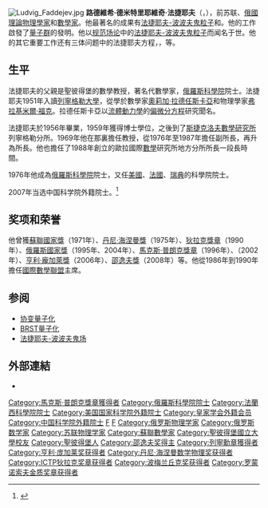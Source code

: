 {{Infobox scientist
| name              = 路德維希·德米特里耶維奇·法捷耶夫<br>Ludvig Faddeev
| image             = Ludvig Faddejev (cropped).jpg
| image_size        = 225px
| caption           = 2010年8月在[[奥胡斯大学|奥胡斯大学]]的演讲
| birth_date        = {{birth date|1934|03|23|mf=y}}
| birth_place       = {{USSR}}[[圣彼得堡|圣彼得堡]]
| death_date        = {{death date and age|2017|02|26|1934|03|23|df=yes}}
| death_place       = {{RUS}}聖彼得堡
| nationality       = {{RUS}}
| fields            = 数学<br>理论物理学
| workplaces        = [[斯捷克洛夫数学研究所|斯捷克洛夫数学研究所]]
| alma_mater        = [[圣彼得堡国立大学|圣彼得堡国立大学]]
| doctoral_advisor  = [[奥莉加·亚历山德罗芙娜·拉德任斯卡娅|奧莉加·拉德任斯卡亞]]
| doctoral_students = {{tsl|en|Vladimir Buslaev|弗拉基米尔·布斯拉耶夫|弗拉基米尔·布斯拉耶夫}}<br />[[Petr_Kulish|Petr Kulish]]<br />[[Nicolai_Reshetikhin|Nicolai Reshetikhin]]<br />[[Samson_Shatashvili|Samson Shatashvili]]<br />[[Leon_Takhtajan|Leon Takhtajan]]<br />[[Vladimir_Korepin|Vladimir Korepin]]<br />[[Alexander_Its|Alexander Its]]
| known_for         = [[法捷耶夫-波波夫鬼粒子|法捷耶夫-波波夫鬼粒子]]<br />{{tsl|en|Faddeev equations|法捷耶夫方程|法捷耶夫方程}}<br />[[Faddeev–Senjanovic_quantization|Faddeev–Senjanovic quantization]]<br />[[Faddeev–Jackiw_quantization|Faddeev–Jackiw quantization]]
| awards            = {{nowrap|[[丹尼·海涅曼数学物理奖|丹尼·海涅曼数学物理奖]] (1975)<br />[[狄拉克奖|狄拉克奖]] (1990)<br />[[马克斯·普朗克奖章|马克斯·普朗克奖章]] (1996)<br />[[波梅兰丘克奖|波梅兰丘克奖]] (2002)<br />{{tsl|en|Demidov Prize|杰米多夫獎|杰米多夫獎}} (2002)<br />[[庞加莱奖|庞加莱奖]] (2006)<br />[[邵逸夫奖|邵逸夫奖]] (2008)<br />[[罗蒙诺索夫金质奖章|罗蒙诺索夫金质奖章]] (2013)}}}}

[[File:Ludvig_Faddejev.jpg|thumb]]
'''路德維希·德米特里耶維奇·法捷耶夫'''（{{lang-ru|'''Людвиг Дмитриевич Фаддеев'''}}，{{bd|1934年|3月23日|2017年|2月26日|Faddeev, Ludwig}}），前苏联、[[俄國|俄國]][[理論物理學家|理論物理學家]]和[[數學家|數學家]]。他最著名的成果有[[法捷耶夫-波波夫鬼|法捷耶夫-波波夫鬼粒子]]和{{tsl|en|Faddeev equations|法捷耶夫方程|法捷耶夫方程}}。他的工作啟發了[[量子群|量子群]]的發明。他以[[规范场论|规范场论]]中的[[法捷耶夫-波波夫鬼粒子|法捷耶夫-波波夫鬼粒子]]而闻名于世。他的其它重要工作还有三体问题中的法捷耶夫方程，{{tsl|en|Quantum inverse scattering method|量子反散射方法|量子反散射方法}}，{{tsl|en|Integrable system|可积系统|可积系统}}等。

==生平==
法捷耶夫的父親{{tsl|en|Dmitry Faddeev|德米特里·康斯坦丁諾維奇·法捷耶夫||德米特里·康斯坦丁諾維奇·法捷耶夫}}是聖彼得堡的數學教授，著名代數學家，[[俄羅斯科學院|俄羅斯科學院]]院士。法捷耶夫1951年入讀[[列寧格勒大學|列寧格勒大學]]，從學於數學家[[奥莉加·亚历山德罗芙娜·拉德任斯卡娅|奧莉加·拉德任斯卡亞]]和物理學家[[弗拉基米爾·福克|弗拉基米爾·福克]]。拉德任斯卡亞以[[流體動力學|流體動力學]]的[[偏微分方程|偏微分方程]]研究聞名。

法捷耶夫於1956年畢業，1959年獲得博士學位，之後到了[[斯捷克洛夫數學研究所|斯捷克洛夫數學研究所]]列寧格勒分所。1969年他在那裏擔任教授，從1976年至1987年擔任副所長，再升為所長。他也擔任了1988年創立的歐拉國際[[数学|數學]]研究所地方分所所長一段長時間。

1976年他成為[[俄羅斯科學院|俄羅斯科學院]]院士，又任[[美國國家科學院|美國]]、[[法蘭西科學院|法國]]、[[瑞典皇家科學院|瑞典]]的科學院院士。

2007年当选中国科学院外籍院士。<ref>{{Cite web|title=2007年中科院院士增选和外籍院士选举结果揭晓|url=http://www.gov.cn/gzdt/2007-12/27/content_845068_2.htm|access-date=2021-05-04|work=www.gov.cn}}</ref>

== 奖项和荣誉 ==
他曾獲[[蘇聯國家獎|蘇聯國家獎]]（1971年）、[[丹尼·海涅曼獎|丹尼·海涅曼獎]]（1975年）、[[狄拉克獎章|狄拉克獎章]]（1990年）、[[俄罗斯联邦国家奖|俄羅斯國家獎]]（1995年、2004年）、[[馬克斯·普朗克獎章|馬克斯·普朗克獎章]]（1996年）、{{tsl|en|Demidov Prize|杰米多夫獎|杰米多夫獎}}（2002年）、[[亨利·龐加萊獎|亨利·龐加萊獎]]（2006年）、[[邵逸夫獎|邵逸夫獎]]（2008年）等。他從1986年到1990年擔任[[國際數學聯盟|國際數學聯盟]]主席。

==参阅==
*[[协变量子化|协变量子化]]
*[[BRST量子化|BRST量子化]]
*[[法捷耶夫-波波夫鬼场|法捷耶夫-波波夫鬼场]]

==外部連結==
*{{MathGenealogy |id=46697}}

{{DEFAULTSORT:Faddeev}}
[[Category:馬克斯·普朗克獎章獲得者|Category:馬克斯·普朗克獎章獲得者]]
[[Category:俄羅斯科學院院士|Category:俄羅斯科學院院士]]
[[Category:法蘭西科學院院士|Category:法蘭西科學院院士]]
[[Category:美国国家科学院外籍院士|Category:美国国家科学院外籍院士]]
[[Category:皇家学会外籍会员|Category:皇家学会外籍会员]]
[[Category:中国科学院外籍院士|Category:中国科学院外籍院士]]
[[Category:20世紀數學家|F]]
[[Category:21世紀數學家|F]]
[[Category:俄罗斯物理学家|Category:俄罗斯物理学家]]
[[Category:俄罗斯数学家|Category:俄罗斯数学家]]
[[Category:苏联物理学家|Category:苏联物理学家]]
[[Category:蘇聯數學家|Category:蘇聯數學家]]
[[Category:聖彼得堡國立大學校友|Category:聖彼得堡國立大學校友]]
[[Category:聖彼得堡人|Category:聖彼得堡人]]
[[Category:邵逸夫奖得主|Category:邵逸夫奖得主]]
[[Category:列寧勳章獲得者|Category:列寧勳章獲得者]]
[[Category:亨利·庞加莱奖获得者|Category:亨利·庞加莱奖获得者]]
[[Category:丹尼·海涅曼数学物理奖获得者|Category:丹尼·海涅曼数学物理奖获得者]]
[[Category:ICTP狄拉克奖章获得者|Category:ICTP狄拉克奖章获得者]]
[[Category:波梅兰丘克奖获得者|Category:波梅兰丘克奖获得者]]
[[Category:罗蒙诺索夫金质奖章获得者|Category:罗蒙诺索夫金质奖章获得者]]
<references />{{量子场论}}
{{Shaw Prize}}
{{波梅兰丘克奖获得者}}
{{亨利·庞加莱奖获得者}}
{{ICTP狄拉克奖章获得者}}
{{马克斯·普朗克奖章获得者}}
{{罗蒙诺索夫金质奖章获得者}}
{{丹尼·海涅曼数学物理奖获得者}}

{{Authority control}}{{中国科学院外籍院士}}